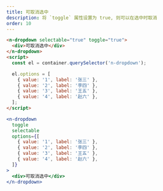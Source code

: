 ```yaml
---
title: 可取消选中
description: 将 `toggle` 属性设置为 true, 则可以在选中时取消
order: 10
---
```


```html
<n-dropdown selectable="true" toggle="true">
  <div>可取消选中</div>
</n-dropdown>
<script>
  const el = container.querySelector('n-dropdown');

  el.options = [
    { value: '1', label: '张三' },
    { value: '2', label: '李四' },
    { value: '3', label: '王五' },
    { value: '4', label: '赵六' },
  ];
</script>
```

```jsx
<n-dropdown
  toggle
  selectable
  options={[
    { value: '1', label: '张三' },
    { value: '2', label: '李四' },
    { value: '3', label: '王五' },
    { value: '4', label: '赵六' },
  ]}
>
  <div>可取消选中</div>
</n-dropdown>
```
